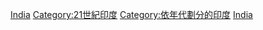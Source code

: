 {{CatPair|2000年代印度|2020年代印度}}
{{Portal|印度}}
{{DecadeCategoryNav|decade=2000|topic=印度}} 
{{Commons category|India in the 2010s}}

{{DEFAULTSORT:2010s In India}}
[[Category:2010年代各國|India]]
[[Category:21世紀印度|Category:21世紀印度]]
[[Category:依年代劃分的印度|Category:依年代劃分的印度]]
[[Category:2010年代亞洲|India]]